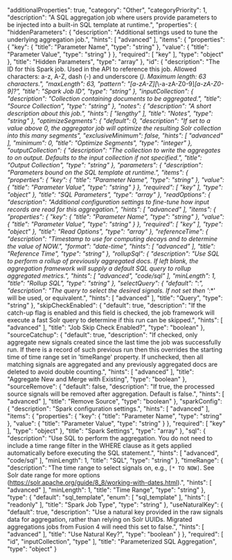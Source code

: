   "additionalProperties": true,
  "category": "Other",
  "categoryPriority": 1,
  "description": "A SQL aggregation job where users provide parameters to be injected into a built-in SQL template at runtime.",
  "properties": {
    "hiddenParameters": {
      "description": "Additional settings used to tune the underlying aggregation job.",
      "hints": [
        "advanced"
      ],
      "items": {
        "properties": {
          "key": {
            "title": "Parameter Name",
            "type": "string"
          },
          "value": {
            "title": "Parameter Value",
            "type": "string"
          }
        },
        "required": [
          "key"
        ],
        "type": "object"
      },
      "title": "Hidden Parameters",
      "type": "array"
    },
    "id": {
      "description": "The ID for this Spark job. Used in the API to reference this job. Allowed characters: a-z, A-Z, dash (-) and underscore (_). Maximum length: 63 characters.",
      "maxLength": 63,
      "pattern": "[a-zA-Z][_\\-a-zA-Z0-9]*[a-zA-Z0-9]?",
      "title": "Spark Job ID",
      "type": "string"
    },
    "inputCollection": {
      "description": "Collection containing documents to be aggregated.",
      "title": "Source Collection",
      "type": "string"
    },
    "notes": {
      "description": "A short description about this job.",
      "hints": [
        "lengthy"
      ],
      "title": "Notes",
      "type": "string"
    },
    "optimizeSegments": {
      "default": 0,
      "description": "If set to a value above 0, the aggregator job will optimize the resulting Solr collection into this many segments",
      "exclusiveMinimum": false,
      "hints": [
        "advanced"
      ],
      "minimum": 0,
      "title": "Optimize Segments",
      "type": "integer"
    },
    "outputCollection": {
      "description": "The collection to write the aggregates to on output. Defaults to the input collection if not specified.",
      "title": "Output Collection",
      "type": "string"
    },
    "parameters": {
      "description": "Parameters bound on the SQL template at runtime.",
      "items": {
        "properties": {
          "key": {
            "title": "Parameter Name",
            "type": "string"
          },
          "value": {
            "title": "Parameter Value",
            "type": "string"
          }
        },
        "required": [
          "key"
        ],
        "type": "object"
      },
      "title": "SQL Parameters",
      "type": "array"
    },
    "readOptions": {
      "description": "Additional configuration settings to fine-tune how input records are read for this aggregation.",
      "hints": [
        "advanced"
      ],
      "items": {
        "properties": {
          "key": {
            "title": "Parameter Name",
            "type": "string"
          },
          "value": {
            "title": "Parameter Value",
            "type": "string"
          }
        },
        "required": [
          "key"
        ],
        "type": "object"
      },
      "title": "Read Options",
      "type": "array"
    },
    "referenceTime": {
      "description": "Timestamp to use for computing decays and to determine the value of NOW.",
      "format": "date-time",
      "hints": [
        "advanced"
      ],
      "title": "Reference Time",
      "type": "string"
    },
    "rollupSql": {
      "description": "Use SQL to perform a rollup of previously aggregated docs. If left blank, the aggregation framework will supply a default SQL query to rollup aggregated metrics.",
      "hints": [
        "advanced",
        "code/sql"
      ],
      "minLength": 1,
      "title": "Rollup SQL",
      "type": "string"
    },
    "selectQuery": {
      "default": "*:*",
      "description": "The query to select the desired signals. If not set then '*:*' will be used, or equivalent.",
      "hints": [
        "advanced"
      ],
      "title": "Query",
      "type": "string"
    },
    "skipCheckEnabled": {
      "default": true,
      "description": "If the catch-up flag is enabled and this field is checked, the job framework will execute a fast Solr query to determine if this run can be skipped.",
      "hints": [
        "advanced"
      ],
      "title": "Job Skip Check Enabled?",
      "type": "boolean"
    },
    "sourceCatchup": {
      "default": true,
      "description": "If checked, only aggregate new signals created since the last time the job was successfully run. If there is a record of such previous run then this overrides the starting time of time range set in 'timeRange' property. If unchecked, then all matching signals are aggregated and any previously aggregated docs are deleted to avoid double counting.",
      "hints": [
        "advanced"
      ],
      "title": "Aggregate New and Merge with Existing",
      "type": "boolean"
    },
    "sourceRemove": {
      "default": false,
      "description": "If true, the processed source signals will be removed after aggregation. Default is false.",
      "hints": [
        "advanced"
      ],
      "title": "Remove Source",
      "type": "boolean"
    },
    "sparkConfig": {
      "description": "Spark configuration settings.",
      "hints": [
        "advanced"
      ],
      "items": {
        "properties": {
          "key": {
            "title": "Parameter Name",
            "type": "string"
          },
          "value": {
            "title": "Parameter Value",
            "type": "string"
          }
        },
        "required": [
          "key"
        ],
        "type": "object"
      },
      "title": "Spark Settings",
      "type": "array"
    },
    "sql": {
      "description": "Use SQL to perform the aggregation. You do not need to include a time range filter in the WHERE clause as it gets applied automatically before executing the SQL statement.",
      "hints": [
        "advanced",
        "code/sql"
      ],
      "minLength": 1,
      "title": "SQL",
      "type": "string"
    },
    "timeRange": {
      "description": "The time range to select signals on, e.g., `[* TO NOW]`. See Solr date range for more options (https://solr.apache.org/guide/8_8/working-with-dates.html).",
      "hints": [
        "advanced"
      ],
      "minLength": 1,
      "title": "Time Range",
      "type": "string"
    },
    "type": {
      "default": "sql_template",
      "enum": [
        "sql_template"
      ],
      "hints": [
        "readonly"
      ],
      "title": "Spark Job Type",
      "type": "string"
    },
    "useNaturalKey": {
      "default": true,
      "description": "Use a natural key provided in the raw signals data for aggregation, rather than relying on Solr UUIDs. Migrated aggregations jobs from Fusion 4 will need this set to false.",
      "hints": [
        "advanced"
      ],
      "title": "Use Natural Key?",
      "type": "boolean"
    }
  },
  "required": [
    "id",
    "inputCollection",
    "type"
  ],
  "title": "Parameterized SQL Aggregation",
  "type": "object"
}
